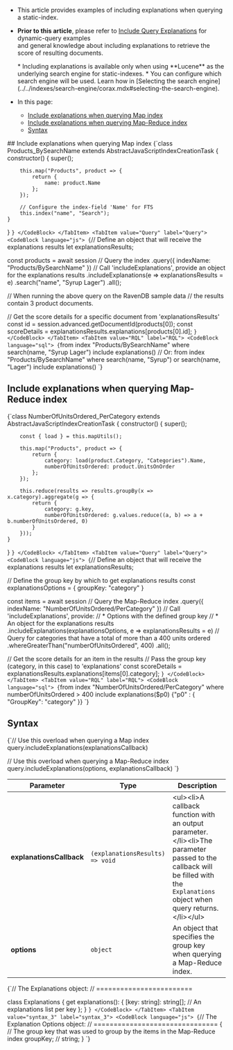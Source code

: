 
<Admonition type="note" title="">

* This article provides examples of including explanations when querying a static-index.  

* **Prior to this article**, please refer to [Include Query Explanations](../../client-api/session/querying/debugging/include-explanations.mdx) for dynamic-query examples  
  and general knowledge about including explanations to retrieve the score of resulting documents.
  
    <Admonition type="info" title="">
    * Including explanations is available only when using **Lucene** as the underlying search engine for static-indexes.
    * You can configure which search engine will be used. Learn how in [Selecting the search engine](../../indexes/search-engine/corax.mdx#selecting-the-search-engine).
    </Admonition>
* In this page:
  * [Include explanations when querying Map index](../../indexes/querying/include-explanations.mdx#include-explanations-when-querying-map-index)  
  * [Include explanations when querying Map-Reduce index](../../indexes/querying/include-explanations.mdx#include-explanations-when-querying-map-reduce-index)  
  * [Syntax](../../indexes/querying/include-explanations.mdx#syntax)

</Admonition>
## Include explanations when querying Map index

<Tabs groupId='languageSyntax'>
<TabItem value="Map_index" label="Map_index">
<CodeBlock language="js">
{`class Products_BySearchName extends AbstractJavaScriptIndexCreationTask {
    constructor() {
        super();

        this.map("Products", product => {
            return {
                name: product.Name
            };
        });

        // Configure the index-field 'Name' for FTS
        this.index("name", "Search");
    }
}
`}
</CodeBlock>
</TabItem>
<TabItem value="Query" label="Query">
<CodeBlock language="js">
{`// Define an object that will receive the explanations results
let explanationsResults;

const products = await session
     // Query the index
    .query({ indexName: "Products/BySearchName" })
     // Call 'includeExplanations', provide an object for the explanations results
    .includeExplanations(e => explanationsResults = e)
    .search("name", "Syrup Lager")
    .all();

// When running the above query on the RavenDB sample data
// the results contain 3 product documents.

// Get the score details for a specific document from 'explanationsResults'
const id = session.advanced.getDocumentId(products[0]);
const scoreDetails = explanationsResults.explanations[products[0].id];
`}
</CodeBlock>
</TabItem>
<TabItem value="RQL" label="RQL">
<CodeBlock language="sql">
{`from index "Products/BySearchName"
where search(name, "Syrup Lager")
include explanations()
// Or:
from index "Products/BySearchName"
where search(name, "Syrup") or search(name, "Lager")
include explanations()
`}
</CodeBlock>
</TabItem>
</Tabs>



## Include explanations when querying Map-Reduce index

<Tabs groupId='languageSyntax'>
<TabItem value="Map_Reduce_index" label="Map_Reduce_index">
<CodeBlock language="js">
{`class NumberOfUnitsOrdered_PerCategory extends AbstractJavaScriptIndexCreationTask {
    constructor() {
        super();

        const { load } = this.mapUtils();

        this.map("Products", product => {
            return {
                category: load(product.Category, "Categories").Name,
                numberOfUnitsOrdered: product.UnitsOnOrder
            };
        });

        this.reduce(results => results.groupBy(x => x.category).aggregate(g => {
            return {
                category: g.key,
                numberOfUnitsOrdered: g.values.reduce((a, b) => a + b.numberOfUnitsOrdered, 0)
            }
        }));
    }
}
`}
</CodeBlock>
</TabItem>
<TabItem value="Query" label="Query">
<CodeBlock language="js">
{`// Define an object that will receive the explanations results
let explanationsResults;

// Define the group key by which to get explanations results
const explanationsOptions = { groupKey: "category" }

const items = await session
     // Query the Map-Reduce index
    .query({ indexName: "NumberOfUnitsOrdered/PerCategory" })
     // Call 'includeExplanations', provide:
     // * Options with the defined group key
     // * An object for the explanations results
    .includeExplanations(explanationsOptions, e => explanationsResults = e)
     // Query for categories that have a total of more than a 400 units ordered
    .whereGreaterThan("numberOfUnitsOrdered", 400)
    .all();

// Get the score details for an item in the results
// Pass the group key (category, in this case) to 'explanations'
const scoreDetails = explanationsResults.explanations[items[0].category];
`}
</CodeBlock>
</TabItem>
<TabItem value="RQL" label="RQL">
<CodeBlock language="sql">
{`from index "NumberOfUnitsOrdered/PerCategory"
where numberOfUnitsOrdered > 400
include explanations($p0)
{"p0" : { "GroupKey": "category" }}
`}
</CodeBlock>
</TabItem>
</Tabs>



## Syntax

<TabItem value="syntax_1" label="syntax_1">
<CodeBlock language="js">
{`// Use this overload when querying a Map index
query.includeExplanations(explanationsCallback)

// Use this overload when querying a Map-Reduce index
query.includeExplanations(options, explanationsCallback)
`}
</CodeBlock>
</TabItem>

| Parameter                | Type                            | Description                                                                                                                                                                    |
|--------------------------|---------------------------------|--------------------------------------------------------------------------------------------------------------------------------------------------------------------------------|
| **explanationsCallback** | `(explanationsResults) => void` | &lt;ul&gt;&lt;li&gt;A callback function with an output parameter.&lt;/li&gt;&lt;li&gt;The parameter passed to the callback will be filled with the `Explanations` object when query returns.&lt;/li&gt;&lt;/ul&gt; |
| **options**              | `object`                        | An object that specifies the group key when querying a Map-Reduce index.                                                                                                       |

<TabItem value="syntax_2" label="syntax_2">
<CodeBlock language="js">
{`// The Explanations object:
// ========================

class Explanations \{
    get explanations(): \{
        [key: string]: string[]; // An explanations list per key
    \};
\}
`}
</CodeBlock>
</TabItem>
<TabItem value="syntax_3" label="syntax_3">
<CodeBlock language="js">
{`// The Explanation Options object:
// ===============================
\{
    // The group key that was used to group by the items in the Map-Reduce index 
    groupKey; // string;
\}
`}
</CodeBlock>
</TabItem>




